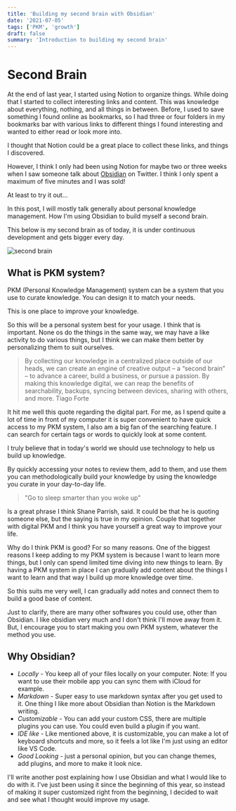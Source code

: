 ```yaml
---
title: 'Building my second brain with Obsidian'
date: '2021-07-05'
tags: ['PKM', 'growth']
draft: false
summary: 'Introduction to building my second brain'
---
```


# Second Brain

At the end of last year, I started using Notion to organize things. While doing that I started to collect interesting links and content.
This was knowledge about everything, nothing, and all things in between.
Before, I used to save something I found online as bookmarks, so I had three or four folders in my bookmarks bar
with various links to different things I found interesting and wanted to either read or look more into.

I thought that Notion could be a great place to collect these links, and things I discovered.

However, I think I only had been using Notion for maybe two or three weeks when I saw someone talk about [Obsidian](https://obsidian.md/) on Twitter.
I think I only spent a maximum of five minutes and I was sold!

At least to try it out...

In this post, I will mostly talk generally about personal knowledge management.
How I'm using Obsidian to build myself a second brain.

This below is my second brain as of today, it is under continuous development and gets bigger every day.

<Image alt="second brain" src="/static/images/obsidian.png" width={350} height={250} />

## What is PKM system?

PKM (Personal Knowledge Management) system can be a system that you use to curate knowledge.
You can design it to match your needs.

This is one place to improve your knowledge.

So this will be a personal system best for your usage. I think that is important. None os do the things in the same way, we may have a like activity to do various things,
but I think we can make them better by personalizing them to suit ourselves.

> By collecting our knowledge in a centralized place outside of our heads, we can create an engine of creative output – a “second brain” – to advance a career, build a business, or pursue a passion. By making this knowledge digital, we can reap the benefits of searchability, backups, syncing between devices, sharing with others, and more.
> Tiago Forte

It hit me well this quote regarding the digital part. For me, as I spend quite a lot of time in front of my computer it is super convenient to
have quick access to my PKM system, I also am a big fan of the searching feature. I can search for certain tags or words to quickly look at some content.

I truly believe that in today's world we should use technology to help us build up knowledge.

By quickly accessing your notes to review them, add to them, and use them you can methodologically build your knowledge by using the knowledge you curate in your day-to-day life.

> "Go to sleep smarter than you woke up"

Is a great phrase I think Shane Parrish, said. It could be that he is quoting someone else, but the saying is true in my opinion. Couple that together with digital PKM and
I think you have yourself a great way to improve your life.

Why do I think PKM is good?
For so many reasons.
One of the biggest reasons I keep adding to my PKM system is because I want to learn more things, but I only can spend limited time diving into new things to learn.
By having a PKM system in place I can gradually add content about the things I want to learn and that way I build up more knowledge over time.

So this suits me very well, I can gradually add notes and connect them to build a good base of content.

Just to clarify, there are many other softwares you could use, other than Obsidian. I like obsidian very much and I don't think I'll move away from it. But, I encourage you to start making you own PKM system, whatever the method you use.

## Why Obsidian?

- _Locally_ - You keep all of your files locally on your computer. Note: If you want to use their mobile app you can sync them with iCloud for example.
- _Markdown_ - Super easy to use markdown syntax after you get used to it. One thing I like more about Obsidian than Notion is the Markdown writing.
- _Customizable_ - You can add your custom CSS, there are multiple plugins you can use. You could even build a plugin if you want.
- _IDE like_ - Like mentioned above, it is customizable, you can make a lot of keyboard shortcuts and more, so it feels a lot like I'm just using an editor like VS Code.
- _Good Looking_ - just a personal opinion, but you can change themes, add plugins, and more to make it look nice.

I'll write another post explaining how I use Obsidian and what I would like to do with it.
I've just been using it since the beginning of this year, so instead of making it super customized right from the beginning, I decided to wait and see what I thought
would improve my usage.
